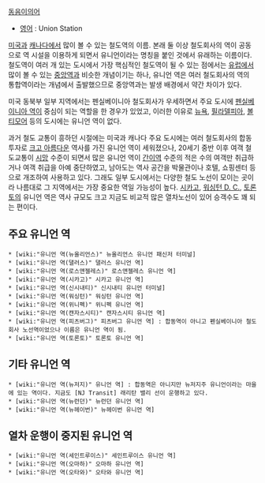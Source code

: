 [[동음이의어]]
* [[영어]] : Union Station

[[미국]]과 [[캐나다]]에서 많이 볼 수 있는 철도역의 이름. 본래 둘 이상 철도회사의 역이 공동으로 역 시설을 이용하게 되면서 유니언이라는 명칭을 붙인 것에서 유래하는 이름이다. 철도역이 여러 개 있는 도시에서 가장 핵심적인 철도역이 될 수 있는 점에서는 [[유럽]]에서 많이 볼 수 있는 [[중앙역]]과 비슷한 개념이기는 하나, 유니언 역은 여러 철도회사의 역의 통합역이라는 개념에서 출발했으므로 중앙역과는 발생 배경에서 약간 차이가 있다. 

미국 동북부 일부 지역에서는 펜실베이니아 철도회사가 우세하면서 주요 도시에 [[펜실베이니아 역]]이 중심이 되는 역할을 한 경우가 있었고, 이러한 이유로 [[뉴욕]], [[필라델피아]], [[볼티모어]] 등의 도시에는 유니언 역이 없다.

과거 철도 교통이 흥하던 시절에는 미국과 캐나다 주요 도시에는 여러 철도회사의 합동 투자로 [[크고 아름다운]] 역사를 가진 유니언 역이 세워졌으나, 20세기 중반 이후 여객 철도교통이 [[시망]] 수준이 되면서 많은 유니언 역이 [[간이역]] 수준의 적은 수의 여객만 취급하거나 여객 취급을 아예 중단하였고, 남아도는 역사 공간을 박물관이나 호텔, 쇼핑센터 등으로 개조하여 사용하고 있다. 그래도 일부 도시에서는 다양한 철도 노선이 모이는 곳이라 나름대로 그 지역에서는 가장 중요한 역일 가능성이 높다. [[시카고]], [[워싱턴 D. C.]], [[토론토]]의 유니언 역은 역사 규모도 크고 지금도 비교적 많은 열차노선이 있어 승객수도 꽤 되는 편이다.

== 주요 유니언 역 ==
 * [wiki:"유니언 역(뉴올리언스)" 뉴올리언스 유니언 패신저 터미널]
 * [wiki:"유니언 역(댈러스)" 댈러스 유니언 역]
 * [wiki:"유니언 역(로스앤젤레스)" 로스앤젤레스 유니언 역]
 * [wiki:"유니언 역(시카고)" 시카고 유니언 역]
 * [wiki:"유니언 역(신시내티)" 신시내티 유니언 터미널]
 * [wiki:"유니언 역(워싱턴)" 워싱턴 유니언 역]
 * [wiki:"유니언 역(위니펙)" 위니펙 유니언 역]
 * [wiki:"유니언 역(캔자스시티)" 캔자스시티 유니언 역]
 * [wiki:"유니언 역(피츠버그)" 피츠버그 유니언 역] : 합동역이 아니고 펜실베이니아 철도회사 노선역이었으나 이름은 유니언 역이 됨.
 * [wiki:"유니언 역(토론토)" 토론토 유니언 역]

== 기타 유니언 역 ==
 * [wiki:"유니언 역(뉴저지)" 유니언 역] : 합동역은 아니지만 뉴저지주 유니언이라는 마을에 있는 역이다. 지금도 [NJ Transit] 래리탄 밸리 선이 운행하고 있다. 
 * [wiki:"유니언 역(뉴런던)" 뉴런던 유니언 역]
 * [wiki:"유니언 역(뉴헤이번)" 뉴헤이번 유니언 역]


== 열차 운행이 중지된 유니언 역 ==
 * [wiki:"유니언 역(세인트루이스)" 세인트루이스 유니언 역]
 * [wiki:"유니언 역(오마하)" 오마하 유니언 역]
 * [wiki:"유니언 역(오타와)" 오타와 유니언 역]
